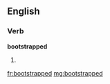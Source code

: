 ==English==

===Verb===
'''bootstrapped'''

# {{past of|bootstrap}}

[[fr:bootstrapped]]
[[mg:bootstrapped]]